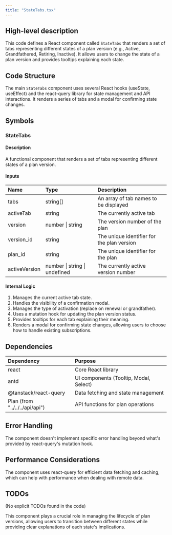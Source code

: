 ```yaml
---
title: "StateTabs.tsx"
---
```


## High-level description
This code defines a React component called `StateTabs` that renders a set of tabs representing different states of a plan version (e.g., Active, Grandfathered, Retiring, Inactive). It allows users to change the state of a plan version and provides tooltips explaining each state.

## Code Structure
The main `StateTabs` component uses several React hooks (useState, useEffect) and the react-query library for state management and API interactions. It renders a series of tabs and a modal for confirming state changes.

## Symbols

### StateTabs
#### Description
A functional component that renders a set of tabs representing different states of a plan version.

#### Inputs
| Name | Type | Description |
|:-----|:-----|:------------|
| tabs | string[] | An array of tab names to be displayed |
| activeTab | string | The currently active tab |
| version | number \| string | The version number of the plan |
| version_id | string | The unique identifier for the plan version |
| plan_id | string | The unique identifier for the plan |
| activeVersion | number \| string \| undefined | The currently active version number |

#### Internal Logic
1. Manages the current active tab state.
2. Handles the visibility of a confirmation modal.
3. Manages the type of activation (replace on renewal or grandfather).
4. Uses a mutation hook for updating the plan version status.
5. Provides tooltips for each tab explaining their meaning.
6. Renders a modal for confirming state changes, allowing users to choose how to handle existing subscriptions.

## Dependencies
| Dependency | Purpose |
|:-----------|:--------|
| react | Core React library |
| antd | UI components (Tooltip, Modal, Select) |
| @tanstack/react-query | Data fetching and state management |
| Plan (from "../../../api/api") | API functions for plan operations |

## Error Handling
The component doesn't implement specific error handling beyond what's provided by react-query's mutation hook.

## Performance Considerations
The component uses react-query for efficient data fetching and caching, which can help with performance when dealing with remote data.

## TODOs
(No explicit TODOs found in the code)

This component plays a crucial role in managing the lifecycle of plan versions, allowing users to transition between different states while providing clear explanations of each state's implications.